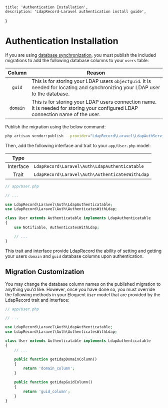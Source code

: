     title: 'Authentication Installation',
    description: 'LdapRecord-Laravel authentication install guide',
}

# Authentication Installation

If you are using [database synchronization](/docs/laravel/v1/auth#database), you must publish the
included migrations to add the following database columns to your `users` table:

|  Column  | Reason                                                                                                                          |
| :------: | ------------------------------------------------------------------------------------------------------------------------------- |
|  `guid`  | This is for storing your LDAP users `objectguid`. It is needed for locating and synchronizing your LDAP user to the database.   |
| `domain` | This is for storing your LDAP users connection name. It is needed for storing your configured LDAP connection name of the user. |

Publish the migration using the below command:

```bash
php artisan vendor:publish --provider="LdapRecord\Laravel\LdapAuthServiceProvider"
```

Then, add the following interface and trait to your `app/User.php` model:

|   Type    |                                                 |
| :-------: | ----------------------------------------------- |
| Interface | `LdapRecord\Laravel\Auth\LdapAuthenticatable`   |
|   Trait   | `LdapRecord\Laravel\Auth\AuthenticatesWithLdap` |

```php
// app/User.php

// ...

use LdapRecord\Laravel\Auth\LdapAuthenticatable;
use LdapRecord\Laravel\Auth\AuthenticatesWithLdap;

class User extends Authenticatable implements LdapAuthenticatable
{
    use Notifiable, AuthenticatesWithLdap;

    // ...
}
```

This trait and interface provide LdapRecord the ability of setting and getting your users
`domain` and `guid` database columns upon authentication.

## Migration Customization

You may change the database column names on the published migration to anything you'd like.
However, once you have done so, you must override the following methods in your Eloquent
`User` model that are provided by the LdapRecord trait and interface:

```php
// app/User.php

// ...

use LdapRecord\Laravel\Auth\LdapAuthenticatable;
use LdapRecord\Laravel\Auth\AuthenticatesWithLdap;

class User extends Authenticatable implements LdapAuthenticatable
{
    // ...

    public function getLdapDomainColumn()
    {
        return 'domain_column';
    }

    public function getLdapGuidColumn()
    {
        return 'guid_column';
    }
}
```
